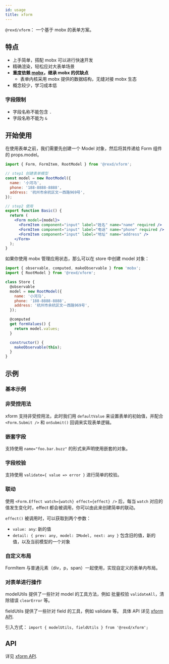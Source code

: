 ```yaml
---
id: usage
title: xform
---
```



`@rexd/xform`： 一个基于 mobx 的表单方案。

## 特点

- 上手简单，搭配 mobx 可以进行快速开发
- 精确渲染，轻松应对大表单场景
- **重度依赖 [mobx](https://mobx.js.org/)，继承 mobx 的优缺点**
  - 表单内核采用 mobx 提供的数据结构，无缝对接 mobx 生态
- 概念较少，学习成本低

### 字段限制

- 字段名称不能包含 `.`
- 字段名称不能为 `&`

## 开始使用

在使用表单之前，我们需要先创建一个 Model 对象，然后将其传递给 Form 组件的 props.model。

```jsx
import { Form, FormItem, RootModel } from '@rexd/xform';

// step1 创建表单模型
const model = new RootModel({
  name: '小河马',
  phone: '188-8888-8888',
  address: '杭州市余杭区文一西路969号',
});

// step2 使用
export function Basic() {
  return (
    <Form model={model}>
      <FormItem component="input" label="姓名" name="name" required />
      <FormItem component="input" label="电话" name="phone" required />
      <FormItem component="input" label="地址" name="address" />
    </Form>
  );
}
```

如果你使用 mobx 管理应用状态，那么可以在 store 中创建 model 对象：

```jsx
import { observable, computed, makeObservable } from 'mobx';
import { RootModel } from '@rexd/xform';

class Store {
  @observable
  model = new RootModel({
    name: '小河马',
    phone: '188-8888-8888',
    address: '杭州市余杭区文一西路969号',
  });

  @computed
  get formValues() {
    return model.values;
  }

  constructor() {
    makeObservable(this);
  }
}
```

## 示例

### 基本示例

<Story fn={basicExamples.Basic} />

### 非受控用法

xform 支持非受控用法，此时我们用 `defaultValue` 来设置表单的初始值，并配合 `<Form.Submit />` 和 `onSubmit()` 回调来实现表单逻辑。

<Story fn={basicExamples.BasicUncontrolled} />

### 嵌套字段

支持使用 `name="foo.bar.buzz"` 的形式来声明使用嵌套的对象。

<Story fn={basicExamples.NestedField} />

### 字段校验

支持使用 `validate={ value => error }` 进行简单的校验。

<Story fn={basicExamples.Validation} />

### 联动

使用 `<Form.Effect watch={watch} effect={effect} />` 后，每当 `watch` 对应的值发生变化时，effect 都会被调用，你可以由此来创建简单的联动。

`effect()` 被调用时，可以获取到两个参数：

- `value: any`: 新的值
- `detail: { prev: any, model: IModel, next: any }` 包含旧的值，新的值，以及当前模型的一个对象

<Story fn={basicExamples.BasicEffect} />

### 自定义布局

FormItem 与普通元素（div，p，span）一起使用，实现自定义的表单内布局。

<Story fn={basicExamples.InnerLayout} />

### 对表单进行操作

modelUtils 提供了一些针对 model 的工具方法，例如 批量校验 `validateAll`，清除错误 `clearError` 等。

fieldUtils 提供了一些针对 field 的工具，例如 validate 等。 具体 API 详见 [xform API](api).

引入方式： `import { modelUtils, fieldUtils } from '@rexd/xform';`

<Story fn={basicExamples.WithActions} />

## API

详见 [xform API](api).
